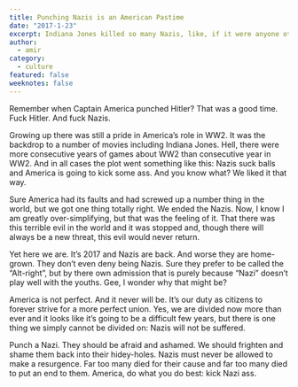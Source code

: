 ```yaml
---
title: Punching Nazis is an American Pastime
date: "2017-1-23"
excerpt: Indiana Jones killed so many Nazis, like, if it were anyone other than Nazis you would say it bordered on excessive
author:
  - amir
category:
  - culture
featured: false
weeknotes: false
---
```


Remember when Captain America punched Hitler? That was a good time. Fuck Hitler. And fuck Nazis.

Growing up there was still a pride in America’s role in WW2. It was the backdrop to a number of movies including Indiana Jones. Hell, there were more consecutive years of games about WW2 than consecutive year in WW2. And in all cases the plot went something like this: Nazis suck balls and America is going to kick some ass. And you know what? We liked it that way.

Sure America had its faults and had screwed up a number thing in the world, but we got one thing totally right. We ended the Nazis. Now, I know I am greatly over-simplifying, but that was the feeling of it. That there was this terrible evil in the world and it was stopped and, though there will always be a new threat, this evil would never return.

Yet here we are. It’s 2017 and Nazis are back. And worse they are home-grown. They don’t even deny being Nazis. Sure they prefer to be called the “Alt-right”, but by there own admission that is purely because “Nazi” doesn’t play well with the youths. Gee, I wonder why that might be?

America is not perfect. And it never will be. It’s our duty as citizens to forever strive for a more perfect union. Yes, we are divided now more than ever and it looks like it’s going to be a difficult few years, but there is one thing we simply cannot be divided on: Nazis will not be suffered.

Punch a Nazi. They should be afraid and ashamed. We should frighten and shame them back into their hidey-holes. Nazis must never be allowed to make a resurgence. Far too many died for their cause and far too many died to put an end to them. America, do what you do best: kick Nazi ass.
